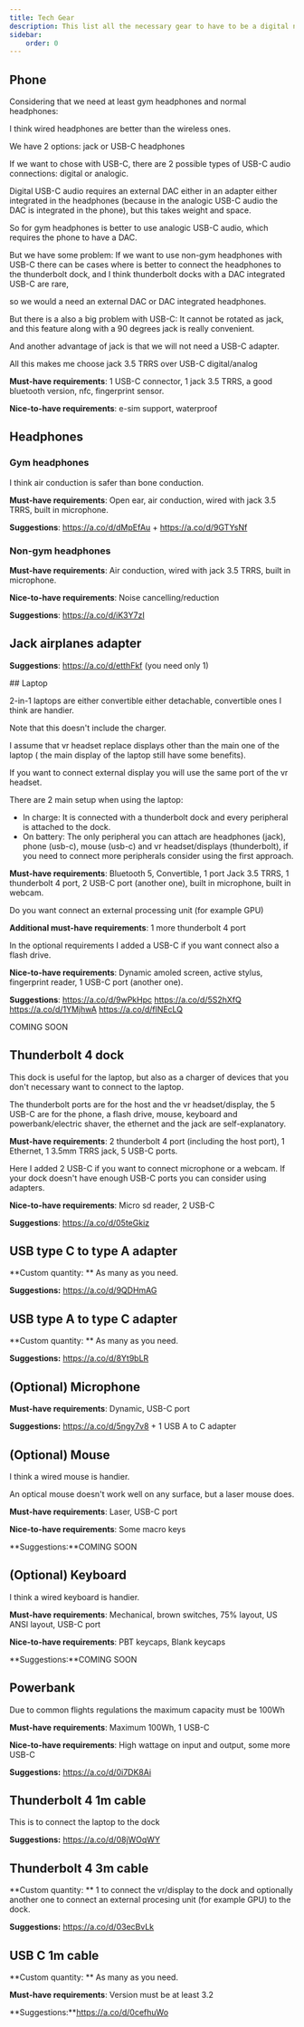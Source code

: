 ```yaml
---
title: Tech Gear
description: This list all the necessary gear to have to be a digital nomad
sidebar:
    order: 0
---
```



## Phone

Considering that we need at least gym headphones and normal headphones:

I think wired headphones are better than the wireless ones.

We have 2 options: jack or USB-C headphones

If we want to chose with USB-C, there are 2 possible types of USB-C audio connections: digital or analogic.

Digital USB-C audio requires an external DAC either in an adapter either integrated in the headphones (because in the analogic USB-C audio the DAC is integrated in the phone), but this takes weight and space.

So for gym headphones is better to use analogic USB-C audio, which requires the phone to have a DAC.

But we have some problem: If we want to use non-gym headphones with USB-C there can be cases where is better to connect the headphones to the thunderbolt dock, and I think thunderbolt docks with a DAC integrated USB-C are rare,

so we would a need an external DAC or DAC integrated headphones.

But there is a also a big problem with USB-C: It cannot be rotated as jack, and this feature along with a 90 degrees jack is really convenient.

And another advantage of jack is that we will not need a USB-C adapter.

All this makes me choose jack 3.5 TRRS over USB-C digital/analog


**Must-have requirements**: 1 USB-C connector, 1 jack 3.5 TRRS, a good bluetooth version, nfc, fingerprint sensor.

**Nice-to-have requirements**: e-sim support, waterproof

## Headphones
### Gym headphones

I think air conduction is safer than bone conduction.

**Must-have requirements**: Open ear, air conduction, wired with jack 3.5 TRRS, built in microphone.

**Suggestions**:
<Tabs>
<TabItem label="low budget">
https://a.co/d/dMpEfAu
+
https://a.co/d/9GTYsNf
</TabItem>
</Tabs>

### Non-gym headphones
**Must-have requirements**: Air conduction, wired with jack 3.5 TRRS, built in microphone.

**Nice-to-have requirements**: Noise cancelling/reduction

**Suggestions**:
<Tabs>
<TabItem label="low budget">https://a.co/d/iK3Y7zI</TabItem>
</Tabs>

## Jack airplanes adapter

**Suggestions**: https://a.co/d/etthFkf (you need only 1)

<Tabs>
<TabItem label="I want a 2-in-1 laptop">
## Laptop

2-in-1 laptops are either convertible either detachable, convertible ones I think are handier.  

Note that this doesn't include the charger.

I assume that vr headset replace displays other than the main one of the laptop ( the main display of the laptop still have some benefits).

If you want to connect external display you will use the same port of the vr headset.

There are 2 main setup when using the laptop:
- In charge: It is connected with a thunderbolt dock and every peripheral is attached to the dock.
- On battery: The only peripheral you can attach are headphones (jack), phone (usb-c), mouse (usb-c) and vr headset/displays (thunderbolt), if you need to connect more peripherals consider using the first approach.

**Must-have requirements**: Bluetooth 5, Convertible, 1 port Jack 3.5 TRRS, 1 thunderbolt 4 port, 2 USB-C port (another one), built in microphone, built in webcam.

Do you want connect an external processing unit (for example GPU)
<Tabs>
<TabItem label="No">

</TabItem>
<TabItem label="Yes">

**Additional must-have requirements**: 1 more thunderbolt 4 port

</TabItem>
</Tabs>

In the optional requirements I added a USB-C if you want connect also a flash drive.

**Nice-to-have requirements**: Dynamic amoled screen, active stylus, fingerprint reader, 1 USB-C port (another one).

**Suggestions**:
<Tabs>
<TabItem label="Low budget">https://a.co/d/9wPkHpc</TabItem>
<TabItem label="Medium budget">https://a.co/d/5S2hXfQ</TabItem>
<TabItem label="High budget">https://a.co/d/1YMjhwA</TabItem>
<TabItem label="Very High budget">https://a.co/d/flNEcLQ</TabItem>
</Tabs>

</TabItem>
<TabItem label="I don't want a 2-in-1 laptop or I want an external tablet">
COMING SOON
</TabItem>
</Tabs>

## Thunderbolt 4 dock

This dock is useful for the laptop, but also as a charger of devices that you don't necessary want to connect to the laptop.

The thunderbolt ports are for the host and the vr headset/display, the 5 USB-C are for the phone, a flash drive, mouse, keyboard and powerbank/electric shaver, the ethernet and the jack are self-explanatory.

**Must-have requirements**: 2 thunderbolt 4 port (including the host port), 1 Ethernet, 1 3.5mm TRRS jack, 5 USB-C ports.

Here I added 2 USB-C if you want to connect microphone or a webcam. If your dock doesn't have enough USB-C ports you can consider using adapters.

**Nice-to-have requirements**: Micro sd reader, 2 USB-C

**Suggestions**:
https://a.co/d/05teGkiz

## USB type C to type A adapter

**Custom quantity: ** As many as you need.

**Suggestions:**
https://a.co/d/9QDHmAG

## USB type A to type C adapter

**Custom quantity: ** As many as you need.

**Suggestions:**
https://a.co/d/8Yt9bLR

## (Optional) Microphone

**Must-have requirements**: Dynamic, USB-C port

**Suggestions:**
<Tabs>
<TabItem label="Low budget">https://a.co/d/5ngy7v8 + 1 USB A to C adapter</TabItem>
</Tabs>

## (Optional) Mouse

I think a wired mouse is handier.

An optical mouse doesn't work well on any surface, but a laser mouse does.

**Must-have requirements**: Laser, USB-C port

**Nice-to-have requirements**: Some macro keys

**Suggestions:**COMING SOON

## (Optional) Keyboard

I think a wired keyboard is handier.

**Must-have requirements**: Mechanical, brown switches, 75% layout, US ANSI layout, USB-C port

**Nice-to-have requirements**: PBT keycaps, Blank keycaps

**Suggestions:**COMING SOON

## Powerbank

Due to common flights regulations the maximum capacity must be 100Wh

**Must-have requirements**: Maximum 100Wh, 1 USB-C

**Nice-to-have requirements**: High wattage on input and output, some more USB-C

**Suggestions:**
<Tabs>
<TabItem label="Medium budget">https://a.co/d/0i7DK8Ai</TabItem>
</Tabs>

## Thunderbolt 4 1m cable

This is to connect the laptop to the dock

**Suggestions:** https://a.co/d/08jWOqWY

## Thunderbolt 4 3m cable

**Custom quantity: ** 1 to connect the vr/display to the dock and optionally another one to connect an external procesing unit (for example GPU) to the dock.

**Suggestions:** https://a.co/d/03ecBvLk

## USB C 1m cable

**Custom quantity: ** As many as you need.

**Must-have requirements**: Version must be at least 3.2

**Suggestions:**https://a.co/d/0cefhuWo